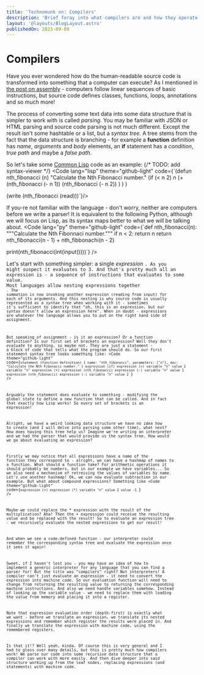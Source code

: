 ```yaml
---
title: 'Technomunk on: Compilers'
description: 'Brief foray into what compilers are and how they operate'
layout: '@layouts/BlogLayout.astro'
publishedOn: 2023-09-09
---
```



# Compilers

Have you ever wondered how do the human-readable source code is transformed into something that a computer can execute? As I mentioned in [the post on assembly](/blog/assembly) - computers follow linear sequences of basic instructions, but source code defines classes, functions, loops, annotations and so much more!

The process of converting some text data into some data structure that is simpler to work with is called <dfn>parsing</dfn>. You may be familiar with JSON or HTML parsing and source code parsing is not much different. Except the result isn't some hashtable or a list, but a <dfn>syntax tree</dfn>. A tree stems from the fact that the data structure is branching - for example a **function** definition has *name*, *arguments* and *body* elements, an **if** statement has a *condition*, *true path* and maybe a *false path*.

So let's take some [Common Lisp](https://lisp-lang.org/) code as an example:
{/* TODO: add syntax-viewer */}
<Code lang="lisp" theme="github-light" code={`(defun nth_fibonacci (n)
    "Calculate the Nth Fibonacci number."
    (if (< n 2)
        n
        (+
            (nth_fibonacci (- n 1))
            (nth_fibonacci (- n 2))
        )
    )
)

(write (nth_fibonacci (read)))`}/>

If you-re not familiar with the language - don't worry, neither are computers before we write a parser! It is equivalent to the following Python, although we will focus on Lisp, as its syntax maps better to what we will be talking about.
<Code lang="py" theme="github-light" code={`def nth_fibonacci(n):
    """Calculate the Nth Fibonnaci number."""
    if n < 2:
        return n
    return nth_fibonacci(n - 1) + nth_fibbonachi(n - 2)

print(nth_fibonacci(int(input())))`} />

Let's start with something simpler: a single *expression* <Code lang="lisp" theme="github-light" code="(+ 1 2)" inline />. As you might suspect it evaluates to 3. And that's pretty much all an expression is - a sequence of instructions that evaluates to some value. Most languages allow nesting expressions together <Code lang="lisp" theme="github-light" code="(+ (read) (read))" />. The summation is now invoking another expression (reading from input) for each of its arguments. And this nesting is why source code is usually represented as a *syntax tree* when working with it - sometimes it's sufficient to identify that "oh, this is an expression, but our syntax doesn't allow an expression here". When in doubt - expressions are whatever the language allows you to put on the right hand side of assignment.

But speaking of assignment - is it an expression? Or a function definition? Is our first set of brackets an expression? Well they don't *evaluate* to anything, so maybe not. They are just a statement - a block of code that tells what the program should do. So our first statement syntax tree looks something like:
<Code theme="github-light" code={`statement (function definition) { name: "nth_fibonacci", parameters: ["n"], doc: "Calculate the Nth Fibonacci number." }
    expression (if)
        expression (<)
            variable "n"
            value 2
        variable "n"
        expression (+)
            expression (nth_fibonacci)
                expression (-)
                    variable "n"
                    value 1
            expression (nth_fibonacci)
                expression (-)
                    variable "n"
                    value 2
`} />

Arguably the statement does evaluate to something - modifying the global state to define a new function that can be called. And in fact that exactly how Lisp works! So every set of brackets is an expression!

Alright, we have a weird looking data structure we have no idea how to create (and I will delve into parsing some other time), what next? How does having this tree help us? Imagine we're writing an interpreter and we had the parser that would provide us the syntax tree. How would we go about evaluating an expression?

Firstly we may notice that all expressions have a name of the function they correspond to - alright, we can have a hashmap of names to a function. What should a function take? For arithmetic operations it should probably be numbers, but in our example we have variables... So we also need a mechanism of retreiving the values of variables by name. Let's use another hashmap! Ok, we can now evaluate subtraction in our example. But what about compound expressions? Something like
<Code theme="github-light" code={`expression (+)
    expression (*)
        variable "n"
        value 2
    value -1
`} />

Maybe we could replace the * expression with the result of the multiplication? Aha! Then the + expression could receive the resulting value and be replaced with the result! So to evaluate an expression tree - we recursively evaluate the nested expressions to get our result!

And when we see a code-defined function - our interpreter could remember the corresponding syntax tree and evaluate the expression once it sees it again!

Sweet, if I haven't lost you - you may have an idea of how to implement a generic interpreter for any language that you can find a parser for! But the title was "compilers" right? Not interpreters! A compiler can't just evaluate an expression - it need to convert the expression into machine code. So our evaluation function will need to change from returning the resulting value to returning the corresponding machine instructions. And also we need handle variables somehow. Instead of looking up the variable value - we need to replace them with loading the value from memory and placing it into a register.

Note that expression evaluation order (depth-first) is exactly what we want - before we translate an expression, we translate its nested expressions and remember which register the results were placed in. And finally we translate the expression with machine code, using the remembered registers.

Is that it!? Well yeah, kinda. Of course this is very general and I had to gloss over many details, but this is pretty much how compilers work! We parse our code into some recursive data structure that a compiler can work with more easily. And then dive deeper into said structure working up from the leaf nodes, replacing expressions (and statements) with machine code.
